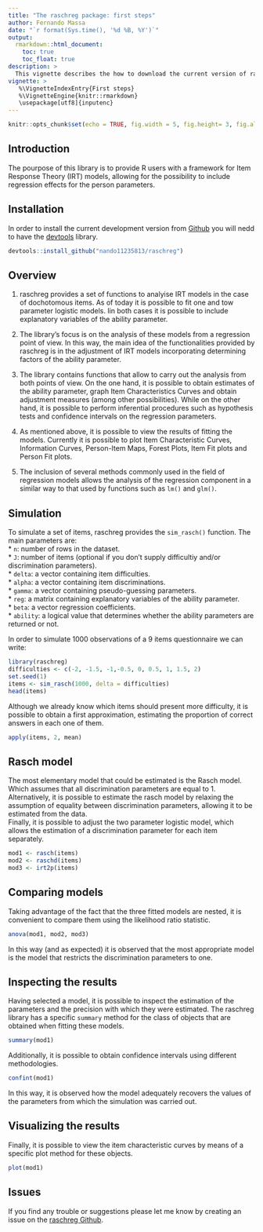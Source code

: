 ```yaml
---
title: "The raschreg package: first steps"
author: Fernando Massa
date: "`r format(Sys.time(), '%d %B, %Y')`"
output: 
  rmarkdown::html_document:
    toc: true
    toc_float: true
description: >
  This vignette describes the how to download the current version of raschreg from the github repository and perform a couple of introductory analysis.
vignette: >
   %\VignetteIndexEntry{First steps}
   %\VignetteEngine{knitr::rmarkdown}
   \usepackage[utf8]{inputenc}
---
```



```r
knitr::opts_chunk$set(echo = TRUE, fig.width = 5, fig.height= 3, fig.align = 'center')
```

## Introduction

The pourpose of this library is to provide R users with a framework for Item Response Theory (IRT) models, allowing for the possibility to include regression effects for the person parameters.

## Installation

In order to install the current development version from [Github](https://github.com/nando11235813/raschreg) you will nedd to have the [devtools](https://CRAN.R-project.org/package=devtools) library.

```r
devtools::install_github("nando11235813/raschreg")
```

## Overview

1. raschreg provides a set of functions to analyise IRT models in the case of dochotomous items. As of today it is possible to fit one and tow parameter logistic models. Iin both cases it is possible to include explanatory variables of the ability parameter.

2. The library's focus is on the analysis of these models from a regression point of view. In this way, the main idea of the functionalities provided by raschreg is in the adjustment of IRT models incorporating determining factors of the ability parameter.

3. The library contains functions that allow to carry out the analysis from both points of view. On the one hand, it is possible to obtain estimates of the ability parameter, graph Item Characteristics Curves and obtain adjustment measures (among other possibilities). While on the other hand, it is possible to perform inferential procedures such as hypothesis tests and confidence intervals on the regression parameters.

4. As mentioned above, it is possible to view the results of fitting the models. Currently it is possible to plot Item Characteristic Curves, Information Curves, Person-Item Maps, Forest Plots, Item Fit plots and Person Fit plots.

5. The inclusion of several methods commonly used in the field of regression models allows the analysis of the regression component in a similar way to that used by functions such as `lm()` and `glm()`.


## Simulation

To simulate a set of items, raschreg provides the `sim_rasch()` function. The main parameters are:  
* `n`: number of rows in the dataset.  
* `J`: number of items (optional if you don't supply difficultiy and/or discrimination parameters).  
* `delta`: a vector containing item difficulties.  
* `alpha`: a vector containing item discriminations.  
* `gamma`: a vector containing pseudo-guessing parameters.  
* `reg`: a matrix containing explanatory variables of the ability parameter.  
* `beta`: a vector regression coefficients.  
* `ability`: a logical value that determines whether the ability parameters are returned or not.

In order to simulate 1000 observations of a 9 items questionnaire we can write:
```r
library(raschreg)
difficulties <- c(-2, -1.5, -1,-0.5, 0, 0.5, 1, 1.5, 2)
set.seed(1)
items <- sim_rasch(1000, delta = difficulties)
head(items)
```
Although we already know which items should present more difficulty, it is possible to obtain a first approximation, estimating the proportion of correct answers in each one of them. 
```r
apply(items, 2, mean)
```

## Rasch model

The most elementary model that could be estimated is the Rasch model. Which assumes that all discrimination parameters are equal to 1.  
Alternatively, it is possible to estimate the rasch model by relaxing the assumption of equality between discrimination parameters, allowing it to be estimated from the data.  
Finally, it is possible to adjust the two parameter logistic model, which allows the estimation of a discrimination parameter for each item separately.
```r
mod1 <- rasch(items)
mod2 <- raschd(items)
mod3 <- irt2p(items)
```

## Comparing models
Taking advantage of the fact that the three fitted models are nested, it is convenient to compare them using the likelihood ratio statistic.
```r
anova(mod1, mod2, mod3)
```
In this way (and as expected) it is observed that the most appropriate model is the model that restricts the discrimination parameters to one.

## Inspecting the results
Having selected a model, it is possible to inspect the estimation of the parameters and the precision with which they were estimated. The raschreg library has a specific `summary` method for the class of objects that are obtained when fitting these models.
```r
summary(mod1)
```
Additionally, it is possible to obtain confidence intervals using different methodologies.
```r
confint(mod1)
```
In this way, it is observed how the model adequately recovers the values of the parameters from which the simulation was carried out.

## Visualizing the results
Finally, it is possible to view the item characteristic curves by means of a specific plot method for these objects.
```r
plot(mod1)
```

## Issues
If you find any trouble or suggestions please let me know by creating an issue on the [raschreg Github](https://github.com/nando11235813/raschreg).

